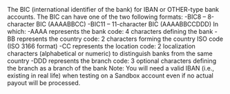   

  
<ParamField body="BIC" type="string" >     
The BIC (international identifier of the bank) for IBAN or OTHER-type bank accounts.  
The BIC can have one of the two following formats:  
-BIC8 – 8-character BIC (AAAABBCC)  
-BIC11 – 11-character BIC (AAAABBCCDDD)  
In which:  
-AAAA represents the bank code: 4 characters defining the bank  
-BB represents the country code: 2 characters forming the country ISO code (ISO 3166 format)  
-CC represents the location code: 2 localization characters (alphabetical or numeric) to distinguish banks from the same country  
-DDD represents the branch code: 3 optional characters defining the branch as a branch of the bank  
Note: You will need a valid IBAN (i.e., existing in real life) when testing on a Sandbox account even if no actual payout will be processed.   

<Expandable title="properties">  

</Expandable> 
</ParamField>